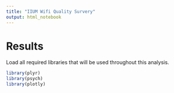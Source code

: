 ```yaml
---
title: "IIUM Wifi Quality Survery"
output: html_notebook
---
```


# Results

Load all required libraries that will be used throughout this analysis.
```r
library(plyr)
library(psych)
library(plotly)
```
